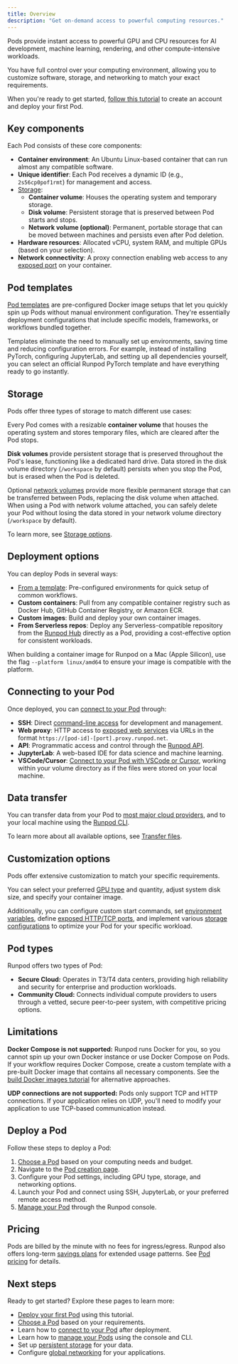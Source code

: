```yaml
---
title: Overview
description: "Get on-demand access to powerful computing resources."
---
```


Pods provide instant access to powerful GPU and CPU resources for AI development, machine learning, rendering, and other compute-intensive workloads.

You have full control over your computing environment, allowing you to customize software, storage, and networking to match your exact requirements.

When you're ready to get started, [follow this tutorial](/get-started) to create an account and deploy your first Pod.

## Key components

Each Pod consists of these core components:

- **Container environment**: An Ubuntu Linux-based container that can run almost any compatible software.
- **Unique identifier**: Each Pod receives a dynamic ID (e.g., `2s56cp0pof1rmt`) for management and access.
- [Storage](#storage-options):
    - **Container volume**: Houses the operating system and temporary storage.
    - **Disk volume**: Persistent storage that is preserved between Pod starts and stops.
    - **Network volume (optional)**: Permanent, portable storage that can be moved between machines and persists even after Pod deletion.
- **Hardware resources**: Allocated vCPU, system RAM, and multiple GPUs (based on your selection).
- **Network connectivity**: A proxy connection enabling web access to any [exposed port](/pods/configuration/expose-ports) on your container.

## Pod templates

[Pod templates](/pods/templates/overview) are pre-configured Docker image setups that let you quickly spin up Pods without manual environment configuration. They're essentially deployment configurations that include specific models, frameworks, or workflows bundled together.

Templates eliminate the need to manually set up environments, saving time and reducing configuration errors. For example, instead of installing PyTorch, configuring JupyterLab, and setting up all dependencies yourself, you can select an official Runpod PyTorch template and have everything ready to go instantly.

## Storage

Pods offer three types of storage to match different use cases:

Every Pod comes with a resizable **container volume** that houses the operating system and stores temporary files, which are cleared after the Pod stops.

**Disk volumes** provide persistent storage that is preserved throughout the Pod's lease, functioning like a dedicated hard drive. Data stored in the disk volume directory (`/workspace` by default) persists when you stop the Pod, but is erased when the Pod is deleted. 

Optional [network volumes](/pods/storage/network-volumes) provide more flexible permanent storage that can be transferred between Pods, replacing the disk volume when attached. When using a Pod with network volume attached, you can safely delete your Pod without losing the data stored in your network volume directory (`/workspace` by default).

To learn more, see [Storage options](/pods/storage/types).

## Deployment options

You can deploy Pods in several ways:

- [From a template](https://docs.runpod.io/pods/templates/overview): Pre-configured environments for quick setup of common workflows.
- **Custom containers**: Pull from any compatible container registry such as Docker Hub, GitHub Container Registry, or Amazon ECR.
- **Custom images**: Build and deploy your own container images.
- **From Serverless repos**: Deploy any Serverless-compatible repository from the [Runpod Hub](/hub/overview#deploy-as-a-pod) directly as a Pod, providing a cost-effective option for consistent workloads.

<Note>

When building a container image for Runpod on a Mac (Apple Silicon), use the flag `--platform linux/amd64` to ensure your image is compatible with the platform.

</Note>

## Connecting to your Pod

Once deployed, you can [connect to your Pod](/pods/connect-to-a-pod) through:

- **SSH**: Direct [command-line access](/pods/configuration/use-ssh) for development and management.
- **Web proxy**: HTTP access to [exposed web services](/pods/configuration/expose-ports) via URLs in the format `https://[pod-id]-[port].proxy.runpod.net`.
- **API**: Programmatic access and control through the [Runpod API](/api-reference/pods/POST/pods).
- **JupyterLab**: A web-based IDE for data science and machine learning.
- **VSCode/Cursor**: [Connect to your Pod with VSCode or Cursor](/pods/configuration/connect-to-ide), working within your volume directory as if the files were stored on your local machine.

## Data transfer

You can transfer data from your Pod to [most major cloud providers](/pods/storage/cloud-sync), and to your local machine using the [Runpod CLI](/runpodctl/overview).

To learn more about all available options, see [Transfer files](/pods/storage/transfer-files).

## Customization options

Pods offer extensive customization to match your specific requirements.

You can select your preferred [GPU type](/references/gpu-types) and quantity, adjust system disk size, and specify your container image.

Additionally, you can configure custom start commands, set [environment variables](/pods/references/environment-variables), define [exposed HTTP/TCP ports](/pods/configuration/expose-ports), and implement various [storage configurations](pods/storage/types) to optimize your Pod for your specific workload.

## Pod types

Runpod offers two types of Pod:

- **Secure Cloud:** Operates in T3/T4 data centers, providing high reliability and security for enterprise and production workloads.
- **Community Cloud:** Connects individual compute providers to users through a vetted, secure peer-to-peer system, with competitive pricing options.

## Limitations

**Docker Compose is not supported:** Runpod runs Docker for you, so you cannot spin up your own Docker instance or use Docker Compose on Pods. If your workflow requires Docker Compose, create a custom template with a pre-built Docker image that contains all necessary components. See the [build Docker images tutorial](/tutorials/pods/build-docker-images) for alternative approaches.

**UDP connections are not supported:** Pods only support TCP and HTTP connections. If your application relies on UDP, you'll need to modify your application to use TCP-based communication instead.

## Deploy a Pod

Follow these steps to deploy a Pod:

1. [Choose a Pod](/pods/choose-a-pod) based on your computing needs and budget.
2. Navigate to the [Pod creation page](https://console.runpod.io/pod/create).
3. Configure your Pod settings, including GPU type, storage, and networking options.
4. Launch your Pod and connect using SSH, JupyterLab, or your preferred remote access method.
5. [Manage your Pod](/pods/manage-pods) through the Runpod console.

## Pricing

Pods are billed by the minute with no fees for ingress/egress. Runpod also offers long-term [savings plans](/pods/pricing#savings-plans) for extended usage patterns. See [Pod pricing](/pods/pricing) for details.

## Next steps

Ready to get started? Explore these pages to learn more:

* [Deploy your first Pod](/get-started) using this tutorial.
* [Choose a Pod](/pods/choose-a-pod) based on your requirements.
* Learn how to [connect to your Pod](/pods/connect-to-a-pod) after deployment.
* Learn how to [manage your Pods](/pods/manage-pods) using the console and CLI.
* Set up [persistent storage](/pods/storage/types) for your data.
* Configure [global networking](/pods/networking) for your applications.
